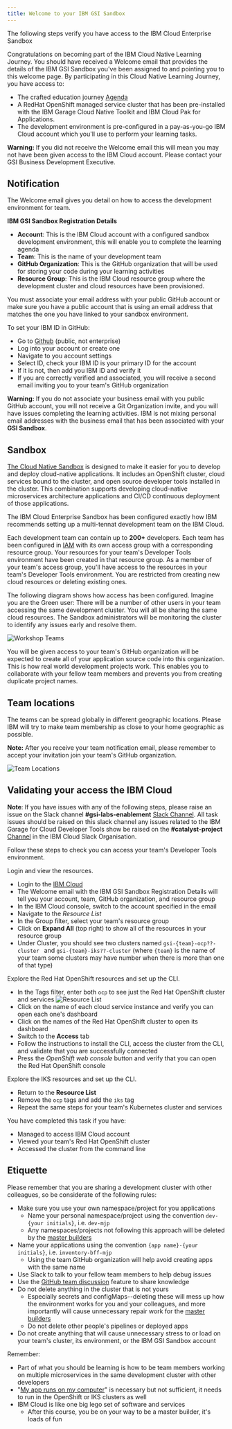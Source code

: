 ```yaml
---
title: Welcome to your IBM GSI Sandbox
---
```


<PageDescription>

The following steps verify you have access to the IBM Cloud Enterprise 
 Sandbox

</PageDescription>

Congratulations on becoming part of the IBM Cloud Native Learning Journey. You should have received a Welcome email that provides the details of the IBM GSI Sandbox you've been assigned to and pointing you to this welcome page. By participating in this Cloud Native Learning Journey, you have access to:
- The crafted education journey [Agenda](/enablement/agenda)
- A RedHat OpenShift managed service cluster that has been pre-installed with the IBM Garage Cloud Native Toolkit and IBM Cloud Pak for Applications. 
 - The development environment is pre-configured in a pay-as-you-go IBM Cloud account which you'll use to perform your learning tasks.

<InlineNotification kind="warning">

**Warning:** If you did not receive the Welcome email this will mean you may not have been given access to the IBM Cloud account. Please contact your GSI Business Development Executive.

</InlineNotification>

## Notification

The Welcome email gives you detail on how to access the development environment for team.

**IBM GSI Sandbox Registration Details**
- **Account**: This is the IBM Cloud account with a configured sandbox development environment, this will enable you to complete the learning agenda
- **Team**: This is the name of your development team
- **GitHub Organization**: This is the GitHub organization that will be used for storing your code during your learning activities
- **Resource Group**: This is the IBM Cloud resource group where the development cluster and cloud resources have been provisioned.

You must associate your email address with your public GitHub account or make sure you have a public account that is using an email address that matches the one you have linked to your sandbox environment. 

To set your IBM ID in GitHub:
- Go to [Github](https://github.com) (public, not enterprise)
- Log into your account or create one
- Navigate to you account settings
- Select ID, check your IBM ID is your primary ID for the account
- If it is not, then add you IBM ID and verify it
- If you are correctly verified and associated, you will receive a second email inviting you to your team's GitHub organization

<InlineNotification kind="warning">

**Warning:** If you do not associate your business email with you public GitHub account, you will not receive
a Git Organization invite, and you will have issues completing the learning activities. IBM is not mixing personal email addresses with the business email that has been associated with your **GSI Sandbox**.

</InlineNotification>

## Sandbox

[The Cloud Native Sandbox](/overview) is designed to make it easier for you to develop and deploy cloud-native applications. It includes an OpenShift cluster, cloud services bound to the cluster, and open source developer tools installed in the cluster. This combination supports developing cloud-native microservices architecture applications and CI/CD continuous deployment of those applications. 

The IBM Cloud Enterprise Sandbox has been configured exactly how IBM
 recommends
 setting up a multi-tennat development team on the IBM Cloud. 

Each development team can contain up to **200+** developers. Each team has
 been configured in [IAM](https://cloud.ibm.com/docs/iam) with its own access group with a corresponding resource group. Your resources for your team's Developer Tools environment have been created in that resource group. As a member of your team's access group, you'll have access to the resources in your team's Developer Tools environment. You are restricted from creating new cloud resources or deleting existing ones.

The following diagram shows how access has been configured. Imagine you are the Green user: There will be a number of other users in your team accessing the same development cluster. You will all be sharing the same cloud resources. The Sandbox administrators will be monitoring the cluster to identify any issues early and resolve them.

![Workshop Teams](/workshop-teams.png)

You will be given access to your team's GitHub organization will be expected to create all of your application source code into this organization. This is how real world development projects work. This enables you to collaborate with your fellow team members and prevents you from creating duplicate project names.

## Team locations

The teams can be spread globally in different geographic locations. Please IBM
 will try to make team membership as close to your home geographic as possible.

<InlineNotification>

**Note:** After you receive your team notification email, please remember to accept your invitation join your team's GitHub organization.

</InlineNotification>

![Team Locations](https://www.ibm.com/cloud-computing/images/bluemix/data-centers/030-Data-Center-Maps_1-0.png)

## Validating your access the IBM Cloud

<InlineNotification>

**Note**: If you have issues with any of the following steps, please raise an issue on the Slack channel **#gsi-labs-enablement** [Slack Channel](https://gsicsi.slack.com/archives/CSRDJD5HA). All task issues should be raised on this slack channel any issues related to the IBM Garage for Cloud Developer Tools show be raised on the **#catalyst-project** [Channel](https://ibm-garage.slack.com/archives/CPJDVFAN8) in the IBM Cloud Slack Organisation.

</InlineNotification>

Follow these steps to check you can access your team's Developer Tools environment.

Login and view the resources.

- Login to the [IBM Cloud](https://cloud.ibm.com)
- The Welcome email with the IBM GSI Sandbox Registration Details will tell you your account, team, GitHub organization, and resource group
- In the IBM Cloud console, switch to the account specified in the email
- Navigate to the *Resource List*
- In the Group filter, select your team's resource group
- Click on **Expand All** (top right) to show all of the resources in your resource group
- Under Cluster, you should see two clusters named `gsi-{team}-ocp??-cluster
` and `gsi-{team}-iks??-cluster` (where `{team}` is the name of your team
 some clusters may have number when there is more than one of that type)

Explore the Red Hat OpenShift resources and set up the CLI.

- In the Tags filter, enter both `ocp` to see just the Red Hat
 OpenShift cluster and services
![Resource List](src/pages/getting-started/checksetup/devtoolsservices.png)
- Click on the name of each cloud service instance and verify you can open each one's dashboard
- Click on the names of the Red Hat OpenShift cluster to open its dashboard
- Switch to the **Access** tab
- Follow the instructions to install the CLI, access the cluster from the CLI, and validate that you are successfully connected
- Press the *OpenShift web console* button and verify that you can open the Red Hat OpenShift console

Explore the IKS resources and set up the CLI.

- Return to the **Resource List**
- Remove the `ocp` tags and add the `iks` tag
- Repeat the same steps for your team's Kubernetes cluster and services

<InlineNotification kind="success">

You have completed this task if you have:
- Managed to access IBM Cloud account
- Viewed your team's Red Hat OpenShift cluster
- Accessed the cluster from the command line

</InlineNotification>

## Etiquette

Please remember that you are sharing a development cluster with other colleagues, so be considerate of the following rules:

- Make sure you use your own namespace/project for you applications
    - Name your personal namespace/project using the convention `dev-{your initials}`, i.e. `dev-mjp`
    - Any namespaces/projects not following this approach will be deleted by the [master builders](https://www.youtube.com/watch?v=Um-PlX6oPBQ)
- Name your applications using the convention `{app name}-{your initials}`, i.e. `inventory-bff-mjp`
    - Using the team GitHub organization will help avoid creating apps with the same name
- Use Slack to talk to your fellow team members to help debug issues
- Use the [GitHub team discussion](https://help.github.com/en/github/building-a-strong-community/about-team-discussions) feature to share knowledge
- Do not delete anything in the cluster that is not yours
    - Especially secrets and configMaps--deleting these will mess up how the environment works for you and your colleagues, and more importantly will cause unnecessary repair work for the [master builders](https://www.youtube.com/watch?v=Um-PlX6oPBQ)
    - Do not delete other people's pipelines or deployed apps
- Do not create anything that will cause unnecessary stress to or load on your team's cluster, its environment, or the IBM GSI Sandbox account

Remember:
- Part of what you should be learning is how to be team members working on multiple microservices in the same development cluster with other developers
- "[My app runs on my computer](https://donthitsave.com/comic/2016/07/15/it-works-on-my-computer)" is necessary but not sufficient, it needs to run in the OpenShift or IKS clusters as well
- IBM Cloud is like one big lego set of software and services
    - After this course, you be on your way to be a master builder, it's loads of fun
